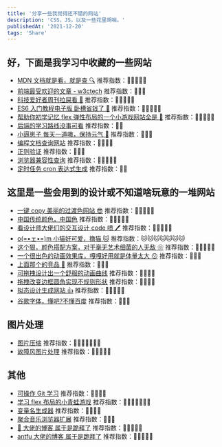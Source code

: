 ```yaml
---
title: '分享一些我觉得还不错的网站'
description: 'CSS，JS，以及一些花里胡哨。'
publishedAt: '2021-12-20'
tags: 'Share'
---
```


## 好，下面是我学习中收藏的一些网站

- [MDN 文档就是看，就是查 🔍](https://developer.mozilla.org/zh-CN/docs/Web/JavaScript) 推荐指数：🌟🌟🌟🌟🌟
- [前端最受欢迎的文章 - w3ctech](https://www.w3ctech.com/topic/digest) 推荐指数：🌟🌟🌟
- [科技爱好者周刊拉屎看 🐷](https://github.com/ruanyf/weekly) 推荐指数：🌟🌟🌟🌟🌟
- [ES6 入门教程电子版 卧槽省钱了 🤑](https://es6.ruanyifeng.com/) 推荐指数：🌟🌟🌟🌟🌟
- [帮助你初学记忆 flex 弹性布局的一个小游戏网站全是 🐸](http://flexboxfroggy.com/) 推荐指数：🌟🌟🌟🌟🌟
- [后端的学习路线没事可看](https://how2j.cn/) 推荐指数：🌟🌟
- [小逼崽子 每天一道嗷，保持元气 🔪](https://www.one-tab.com/page/DUzvPkoFTy67kYevpvS2WQ) 推荐指数：🌟🌟🌟
- [编程文档查询网站](https://devdocs.io/) 推荐指数：🌟🌟🌟🌟
- [正则验证](https://regexper.com/) 推荐指数：🌟🌟🌟
- [浏览器兼容性查询](https://caniuse.com/) 推荐指数：🌟🌟🌟🌟🌟
- [定时任务 cron 表达式生成](https://crontab.guru/) 推荐指数：🌟🌟

## 这里是一些会用到的设计或不知道啥玩意的一堆网站

- [一键 copy 美丽的过渡色网站 😎](https://webgradients.com/) 推荐指数：🌟🌟🌟🌟🌟
- [中国传统颜色，中国色](http://zhongguose.com/) 推荐指数：🌟🌟🌟🌟🌟
- [看设计师大佬们的交互设计 code 喷 🖊](https://codepen.io/) 推荐指数：🌟🌟🌟🌟🌟
- [o(=•ェ•=)m 小猫好可爱，撸猫 🐱](https://www.tuftandpaw.com/pages/beautiful-cats-of-instagram-3d#hosico) 推荐指数：🐱🐱🐱🐱🐱🐱🐱
- [这个狠，颜色搭配方案，对于毫无艺术细菌的人无敌 ❀](https://flatuicolors.com/) 推荐指数：🌟🌟🌟🌟🌟
- [一个很出色的动画效果库，嘎嘎好用就是体量太大 😗](https://animate.style/) 推荐指数：🌟🌟🌟
- [上面那个的竞品 🤪](https://www.animejs.cn/) 推荐指数：🌟🌟🌟
- [可拖拽设计出一个舒服的动画曲线](https://cubic-bezier.com/#.17,.67,.83,.67) 推荐指数：🌟🌟🌟🌟
- [拖拽改变边框圆角实现不规则形状](https://9elements.github.io/fancy-border-radius/) 推荐指数：🌟🌟🌟🌟
- [拟态设计生成网站 👍](https://neumorphism.io/#e0e0e0) 推荐指数：🌟🌟🌟🌟🌟
- [谷歌字体，懂吧?不懂百度](http://www.googlefonts.net/) 推荐指数：🌟🌟🌟

## 图片处理

- [图片压缩](https://tinypng.com/) 推荐指数：🐼🐼🐼🐼🐼🐼🐼
- [故障风图片处理](https://photomosh.com/) 推荐指数：🌟🌟🌟🌟🌟

## 其他

- [可操作 Git 学习](https://learngitbranching.js.org/?locale=zh_CN) 推荐指数：🌟🌟🌟🌟
- [学习 flex 布局的小青蛙游戏](http://flexboxfroggy.com/) 推荐指数：🐸🐸🐸🐸🐸🐸🐸
- [变量名生成器](https://unbug.github.io/codelf/) 推荐指数：🌟🌟🌟🌟
- [聚合音乐浏览器扩展](https://github.com/listen1/listen1_chrome_extension) 推荐指数：🌟🌟🌟
- [🥚 大佬的博客 属于是跪拜了](https://overreacted.io/) 推荐指数：🥚🥚🥚🥚🥚
- [antfu 大佬的博客 属于是跪拜了](https://antfu.me/projects) 推荐指数：🌟🌟🌟🌟🌟

